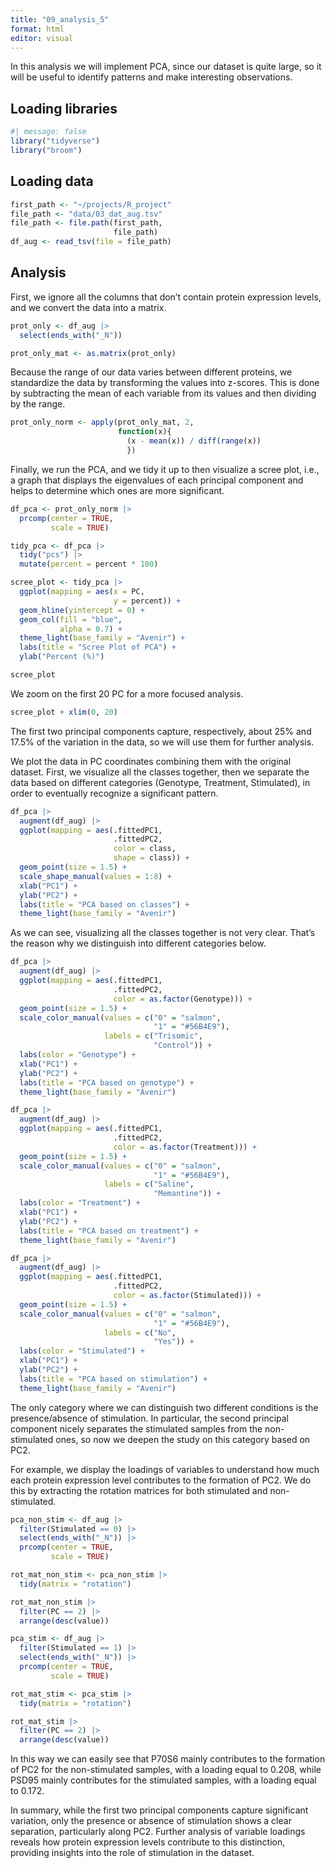 ```yaml
---
title: "09_analysis_5"
format: html
editor: visual
---
```


In this analysis we will implement PCA, since our dataset is quite large, so it will be useful to identify patterns and make interesting observations.

## Loading libraries

```r
#| message: false 
library("tidyverse")
library("broom")
```

## Loading data

```r
first_path <- "~/projects/R_project" 
file_path <- "data/03_dat_aug.tsv"  
file_path <- file.path(first_path, 
                       file_path) 
df_aug <- read_tsv(file = file_path)
```

## Analysis

First, we ignore all the columns that don't contain protein expression levels, and we convert the data into a matrix.

```r
prot_only <- df_aug |>
  select(ends_with("_N"))

prot_only_mat <- as.matrix(prot_only)
```

Because the range of our data varies between different proteins, we standardize the data by transforming the values into z-scores. This is done by subtracting the mean of each variable from its values and then dividing by the range.

```r
prot_only_norm <- apply(prot_only_mat, 2, 
                        function(x){
                          (x - mean(x)) / diff(range(x))
                          })
```

Finally, we run the PCA, and we tidy it up to then visualize a scree plot, i.e., a graph that displays the eigenvalues of each principal component and helps to determine which ones are more significant.

```r
df_pca <- prot_only_norm |>
  prcomp(center = TRUE,
         scale = TRUE)
```

```r
tidy_pca <- df_pca |>
  tidy("pcs") |> 
  mutate(percent = percent * 100) 

scree_plot <- tidy_pca |>
  ggplot(mapping = aes(x = PC,
                       y = percent)) +
  geom_hline(yintercept = 0) +
  geom_col(fill = "blue",
           alpha = 0.7) +
  theme_light(base_family = "Avenir") +
  labs(title = "Scree Plot of PCA") +
  ylab("Percent (%)")

scree_plot
```

We zoom on the first 20 PC for a more focused analysis.

```r
scree_plot + xlim(0, 20)
```

The first two principal components capture, respectively, about 25% and 17.5% of the variation in the data, so we will use them for further analysis.

We plot the data in PC coordinates combining them with the original dataset. First, we visualize all the classes together, then we separate the data based on different categories (Genotype, Treatment, Stimulated), in order to eventually recognize a significant pattern.

```r
df_pca |>
  augment(df_aug) |>
  ggplot(mapping = aes(.fittedPC1, 
                       .fittedPC2, 
                       color = class,
                       shape = class)) + 
  geom_point(size = 1.5) + 
  scale_shape_manual(values = 1:8) +
  xlab("PC1") +
  ylab("PC2") +
  labs(title = "PCA based on classes") +
  theme_light(base_family = "Avenir")
```

As we can see, visualizing all the classes together is not very clear. That's the reason why we distinguish into different categories below.

```r
df_pca |>
  augment(df_aug) |>
  ggplot(mapping = aes(.fittedPC1, 
                       .fittedPC2, 
                       color = as.factor(Genotype))) + 
  geom_point(size = 1.5) + 
  scale_color_manual(values = c("0" = "salmon",
                                "1" = "#56B4E9"),  
                     labels = c("Trisomic", 
                                "Control")) +  
  labs(color = "Genotype") +
  xlab("PC1") +
  ylab("PC2") +
  labs(title = "PCA based on genotype") +
  theme_light(base_family = "Avenir")
```

```r
df_pca |>
  augment(df_aug) |>
  ggplot(mapping = aes(.fittedPC1, 
                       .fittedPC2, 
                       color = as.factor(Treatment))) + 
  geom_point(size = 1.5) + 
  scale_color_manual(values = c("0" = "salmon",
                                "1" = "#56B4E9"),  
                     labels = c("Saline", 
                                "Memantine")) +  
  labs(color = "Treatment") +
  xlab("PC1") +
  ylab("PC2") +
  labs(title = "PCA based on treatment") +
  theme_light(base_family = "Avenir")
```

```r
df_pca |>
  augment(df_aug) |>
  ggplot(mapping = aes(.fittedPC1, 
                       .fittedPC2, 
                       color = as.factor(Stimulated))) + 
  geom_point(size = 1.5) + 
  scale_color_manual(values = c("0" = "salmon",
                                "1" = "#56B4E9"),  
                     labels = c("No", 
                                "Yes")) +  
  labs(color = "Stimulated") +
  xlab("PC1") +
  ylab("PC2") +
  labs(title = "PCA based on stimulation") +
  theme_light(base_family = "Avenir")
```

The only category where we can distinguish two different conditions is the presence/absence of stimulation. In particular, the second principal component nicely separates the stimulated samples from the non-stimulated ones, so now we deepen the study on this category based on PC2.

For example, we display the loadings of variables to understand how much each protein expression level contributes to the formation of PC2. We do this by extracting the rotation matrices for both stimulated and non-stimulated.

```r
pca_non_stim <- df_aug |>
  filter(Stimulated == 0) |>
  select(ends_with("_N")) |>
  prcomp(center = TRUE,
         scale = TRUE)

rot_mat_non_stim <- pca_non_stim |>
  tidy(matrix = "rotation")

rot_mat_non_stim |>
  filter(PC == 2) |>
  arrange(desc(value))
```

```r
pca_stim <- df_aug |>
  filter(Stimulated == 1) |>
  select(ends_with("_N")) |>
  prcomp(center = TRUE,
         scale = TRUE)

rot_mat_stim <- pca_stim |>
  tidy(matrix = "rotation")

rot_mat_stim |>
  filter(PC == 2) |>
  arrange(desc(value))
```

In this way we can easily see that P70S6 mainly contributes to the formation of PC2 for the non-stimulated samples, with a loading equal to 0.208, while PSD95 mainly contributes for the stimulated samples, with a loading equal to 0.172.

In summary, while the first two principal components capture significant variation, only the presence or absence of stimulation shows a clear separation, particularly along PC2. Further analysis of variable loadings reveals how protein expression levels contribute to this distinction, providing insights into the role of stimulation in the dataset.
